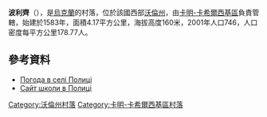 {{coord|51|34|10|N|25|7|37|E|scale:30000|display=title}}

'''波利齊'''（{{lang-uk|Полиці}}），是[[烏克蘭|烏克蘭]]的村落，位於該國西部[[沃倫州|沃倫州]]，由[[卡明-卡希爾西基區|卡明-卡希爾西基區]]負責管轄，始建於1583年，面積4.17平方公里，海拔高度160米，2001年人口746，人口密度每平方公里178.77人。

==參考資料==
* [http://weather.in.ua/ua/volynskaja/21091 Погода в селі Полиці] {{Wayback|url=http://weather.in.ua/ua/volynskaja/21091 |date=20160305214705 }}
* [http://polyzi-school.at.ua Сайт школи в Полиці] {{Wayback|url=http://polyzi-school.at.ua/ |date=20190409183229 }}

[[Category:沃倫州村落|Category:沃倫州村落]]
[[Category:卡明-卡希爾西基區村落|Category:卡明-卡希爾西基區村落]]


{{Volyn-geo-stub}}